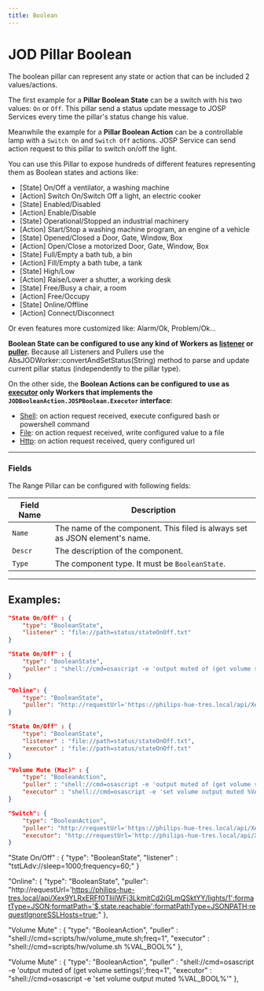 ```yaml
---
title: Boolean
---
```

# JOD Pillar Boolean

The boolean pillar can represent any state or action that can be included 2 values/actions.

The first example for a **Pillar Boolean State** can be a switch with his two values: ```On``` or ```Off```.
This pillar send a status update message to JOSP Services every time the pillar's status change his value.

Meanwhile the example for a **Pillar Boolean Action** can be a controllable lamp with a ```Switch On``` and ```Switch Off``` actions.
JOSP Service can send action request to this pillar to switch on/off the light.

You can use this Pillar to expose hundreds of different features representing them as Boolean states and actions like:

* [State] On/Off a ventilator, a washing machine
* [Action] Switch On/Switch Off a light, an electric cooker
* [State] Enabled/Disabled
* [Action] Enable/Disable
* [State] Operational/Stopped an industrial machinery
* [Action] Start/Stop a washing machine program, an engine of a vehicle
* [State] Opened/Closed a Door, Gate, Window, Box
* [Action] Open/Close a motorized Door, Gate, Window, Box
* [State] Full/Empty a bath tub, a bin
* [Action] Fill/Empty a bath tube, a tank
* [State] High/Low
* [Action] Raise/Lower a shutter, a working desk
* [State] Free/Busy a chair, a room
* [Action] Free/Occupy
* [State] Online/Offline
* [Action] Connect/Disconnect

Or even features more customized like: Alarm/Ok, Problem/Ok...

**Boolean State can be configured to use any kind of Workers as [listener](../workers#listeners) or [puller](../workers#pullers).**
Because all Listeners and Pullers use the AbsJODWorker::convertAndSetStatus(String) method to parse and update current pillar status (independently to the pillar type).

On the other side, the **Boolean Actions can be configured to use as [executor](../workers#executors) only Workers that implements the ```JODBooleanAction.JOSPBoolean.Executor``` interface**:
* [Shell](/docs/references/josp/jod/specs/workers/executor_shell): on action request received, execute configured bash or powershell command
* [File](/docs/references/josp/jod/specs/workers/executor_file): on action request received, write configured value to a file
* [Http](//docs/references/josp/jod/specs/workers/executor_http): on action request received, query configured url

---

### Fields

The Range Pillar can be configured with following fields:

| Field Name | Description |
|---|---|
| ```Name```    | The name of the component. This filed is always set as JSON element's name. |
| ```Descr```   | The description of the component. |
| ```Type```    | The component type. It must be ```BooleanState```. |

---

## Examples:

```json title="struct.jod: BoolenState/File"
"State On/Off" : {
    "type": "BooleanState",
    "listener" : "file://path=status/stateOnOff.txt"
}
```

```json title="struct.jod: BoolenState/Shell"
"State On/Off" : {
    "type": "BooleanState",
    "puller" : "shell://cmd=osascript -e 'output muted of (get volume settings)';freq=1"
}
```

```json title="struct.jod: BoolenState/Http @ JOD Philips Hue"
"Online": {
    "type": "BooleanState",
    "puller": "http://requestUrl='https://philips-hue-tres.local/api/Xex9YLRxERFf0TliilWFj3LkmjtCd2iGLmQSktYY/lights/1';formatType=JSON;formatPath='$.state.reachable';formatPathType=JSONPATH;requestIgnoreSSLHosts=true;"
}
```



```json title="struct.jod: BoolenAction/File"
"State On/Off" : {
    "type": "BooleanState",
    "listener" : "file://path=status/stateOnOff.txt",
    "executor" : "file://path=status/stateOnOff.txt"
}
```

```json title="struct.jod: BoolenAction/Shell @ JOD PC Mac"
"Volume Mute (Mac)" : {
    "type": "BooleanAction",
    "puller" : "shell://cmd=osascript -e 'output muted of (get volume settings)';freq=1",
    "executor" : "shell://cmd=osascript -e 'set volume output muted %VAL_BOOL%'"
}
```

```json title="struct.jod: BoolenAction/Http @ JOD Philips Hue"
"Switch": {
    "type": "BooleanAction",
    "puller": "http://requestUrl='https://philips-hue-tres.local/api/Xex9YLRxERFf0TliilWFj3LkmjtCd2iGLmQSktYY/lights/1';formatType=JSON;formatPath='$.state.on';formatPathType=JSONPATH;requestIgnoreSSLHosts=true;",
    "executor": "http://requestUrl='http://philips-hue-tres.local/api/Xex9YLRxERFf0TliilWFj3LkmjtCd2iGLmQSktYY/lights/1/state';requestVerb=PUT;formatType=JSON;formatPath='$.[0].success';formatPathType=JSONPATH;requestIgnoreSSLHosts=true;requestBody='{\"on\":%VAL%}'"
}
```













"State On/Off" : {
    "type": "BooleanState",
    "listener" : "tstLAdv://sleep=1000;frequency=60;"
}

"Online": {
  "type": "BooleanState",
  "puller": "http://requestUrl='https://philips-hue-tres.local/api/Xex9YLRxERFf0TliilWFj3LkmjtCd2iGLmQSktYY/lights/1';formatType=JSON;formatPath='$.state.reachable';formatPathType=JSONPATH;requestIgnoreSSLHosts=true;"
},



"Volume Mute" : {
    "type": "BooleanAction",
    "puller" : "shell://cmd=scripts/hw/volume_mute.sh;freq=1",
    "executor" : "shell://cmd=scripts/hw/volume.sh %VAL_BOOL%"
},

"Volume Mute" : {
    "type": "BooleanAction",
    "puller" : "shell://cmd=osascript -e 'output muted of (get volume settings)';freq=1",
    "executor" : "shell://cmd=osascript -e 'set volume output muted %VAL_BOOL%'"
},
